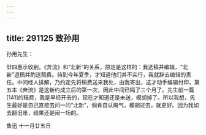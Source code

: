 ```yaml
---
---
---
```

title: 291125 致孙用
---




孙用先生：

廿四惠示收到。《奔流》和“北新”的关系，原定是这样的：我选稿并编辑，“北新”退稿并酌送稿费。待到今年夏季，才知道他们并不实行，我就辞去编辑的责任。中间经人排解，乃约定先将稿费送来我处，由我寄出，这才动手编辑付印，第五本《奔流》是这新约成立后的第一次，因此中间已隔了三个月了。先生前一篇[141]的稿费，我是早经开去的，现在才知道还是未送，模胡掉了。所以我想，先生最好是自己直接去问一问“北新”，倘肯自认晦气，模胡过去，就更好。因为我如去翻旧账，结果还是闹一场的。

鲁迅 十一月廿五日